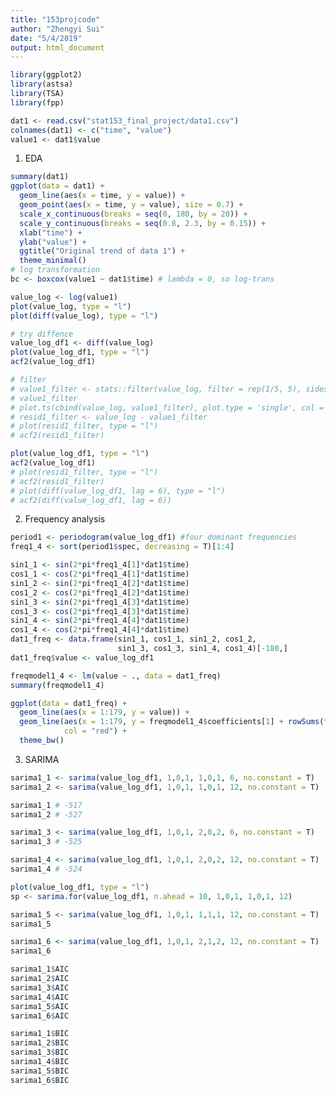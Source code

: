 ```yaml
---
title: "153projcode"
author: "Zhengyi Sui"
date: "5/4/2019"
output: html_document
---
```


```r
library(ggplot2)
library(astsa)
library(TSA)
library(fpp)
```


```r
dat1 <- read.csv("stat153_final_project/data1.csv")
colnames(dat1) <- c("time", "value")
value1 <- dat1$value
```

1. EDA
```r
summary(dat1)
ggplot(data = dat1) +
  geom_line(aes(x = time, y = value)) +
  geom_point(aes(x = time, y = value), size = 0.7) +
  scale_x_continuous(breaks = seq(0, 180, by = 20)) +
  scale_y_continuous(breaks = seq(0.8, 2.3, by = 0.15)) +
  xlab("time") +
  ylab("value") +
  ggtitle("Original trend of data 1") +
  theme_minimal()
# log transformation
bc <- boxcox(value1 ~ dat1$time) # lambda = 0, so log-trans

value_log <- log(value1)
plot(value_log, type = "l")
plot(diff(value_log), type = "l")

# try diffence
value_log_df1 <- diff(value_log)
plot(value_log_df1, type = "l")
acf2(value_log_df1)

# filter
# value1_filter <- stats::filter(value_log, filter = rep(1/5, 5), sides = 2)
# value1_filter
# plot.ts(cbind(value_log, value1_filter), plot.type = 'single', col = c('black', 'red'))
# resid1_filter <- value_log - value1_filter
# plot(resid1_filter, type = "l")
# acf2(resid1_filter)

plot(value_log_df1, type = "l")
acf2(value_log_df1)
# plot(resid1_filter, type = "l")
# acf2(resid1_filter)
# plot(diff(value_log_df1, lag = 6), type = "l")
# acf2(diff(value_log_df1, lag = 6))

```

2. Frequency analysis
```r
period1 <- periodogram(value_log_df1) #four dominant frequencies
freq1_4 <- sort(period1$spec, decreasing = T)[1:4]

sin1_1 <- sin(2*pi*freq1_4[1]*dat1$time)
cos1_1 <- cos(2*pi*freq1_4[1]*dat1$time)
sin1_2 <- sin(2*pi*freq1_4[2]*dat1$time)
cos1_2 <- cos(2*pi*freq1_4[2]*dat1$time)
sin1_3 <- sin(2*pi*freq1_4[3]*dat1$time)
cos1_3 <- cos(2*pi*freq1_4[3]*dat1$time)
sin1_4 <- sin(2*pi*freq1_4[4]*dat1$time)
cos1_4 <- cos(2*pi*freq1_4[4]*dat1$time)
dat1_freq <- data.frame(sin1_1, cos1_1, sin1_2, cos1_2, 
                        sin1_3, cos1_3, sin1_4, cos1_4)[-180,]
dat1_freq$value <- value_log_df1

freqmodel1_4 <- lm(value ~ ., data = dat1_freq)
summary(freqmodel1_4)

ggplot(data = dat1_freq) + 
  geom_line(aes(x = 1:179, y = value)) +
  geom_line(aes(x = 1:179, y = freqmodel1_4$coefficients[1] + rowSums(freqmodel1_4$coefficients[-1] * dat1_freq[,-9])),
            col = "red") +
  theme_bw()

```

3. SARIMA
```r
sarima1_1 <- sarima(value_log_df1, 1,0,1, 1,0,1, 6, no.constant = T)
sarima1_2 <- sarima(value_log_df1, 1,0,1, 1,0,1, 12, no.constant = T)

sarima1_1 # -517
sarima1_2 # -527

sarima1_3 <- sarima(value_log_df1, 1,0,1, 2,0,2, 6, no.constant = T)
sarima1_3 # -525

sarima1_4 <- sarima(value_log_df1, 1,0,1, 2,0,2, 12, no.constant = T)
sarima1_4 # -524

plot(value_log_df1, type = "l")
sp <- sarima.for(value_log_df1, n.ahead = 10, 1,0,1, 1,0,1, 12)

sarima1_5 <- sarima(value_log_df1, 1,0,1, 1,1,1, 12, no.constant = T)
sarima1_5

sarima1_6 <- sarima(value_log_df1, 1,0,1, 2,1,2, 12, no.constant = T)
sarima1_6

sarima1_1$AIC
sarima1_2$AIC
sarima1_3$AIC
sarima1_4$AIC
sarima1_5$AIC
sarima1_6$AIC

sarima1_1$BIC
sarima1_2$BIC
sarima1_3$BIC
sarima1_4$BIC
sarima1_5$BIC
sarima1_6$BIC
```


